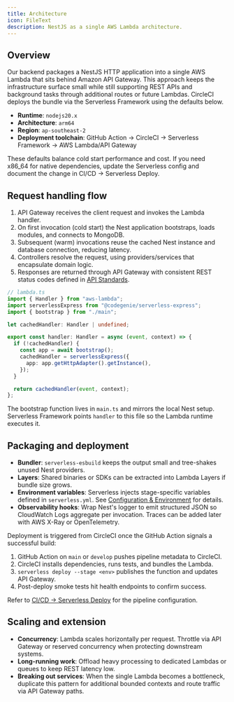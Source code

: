 ```yaml
---
title: Architecture
icon: FileText
description: NestJS as a single AWS Lambda architecture.
---
```


## Overview

Our backend packages a NestJS HTTP application into a single AWS Lambda that sits behind Amazon API Gateway. This approach keeps the infrastructure surface small while still supporting REST APIs and background tasks through additional routes or future Lambdas. CircleCI deploys the bundle via the Serverless Framework using the defaults below.

- **Runtime**: `nodejs20.x`
- **Architecture**: `arm64`
- **Region**: `ap-southeast-2`
- **Deployment toolchain**: GitHub Action → CircleCI → Serverless Framework → AWS Lambda/API Gateway

<Callout type="info">
These defaults balance cold start performance and cost. If you need x86_64 for native dependencies, update the Serverless config and document the change in CI/CD → Serverless Deploy.
</Callout>

## Request handling flow

1. API Gateway receives the client request and invokes the Lambda handler.
2. On first invocation (cold start) the Nest application bootstraps, loads modules, and connects to MongoDB.
3. Subsequent (warm) invocations reuse the cached Nest instance and database connection, reducing latency.
4. Controllers resolve the request, using providers/services that encapsulate domain logic.
5. Responses are returned through API Gateway with consistent REST status codes defined in [API Standards](/docs/backend/api-standards).

```ts
// lambda.ts
import { Handler } from "aws-lambda";
import serverlessExpress from "@codegenie/serverless-express";
import { bootstrap } from "./main";

let cachedHandler: Handler | undefined;

export const handler: Handler = async (event, context) => {
  if (!cachedHandler) {
    const app = await bootstrap();
    cachedHandler = serverlessExpress({
      app: app.getHttpAdapter().getInstance(),
    });
  }

  return cachedHandler(event, context);
};
```

The bootstrap function lives in `main.ts` and mirrors the local Nest setup. Serverless Framework points `handler` to this file so the Lambda runtime executes it.

## Packaging and deployment

- **Bundler**: `serverless-esbuild` keeps the output small and tree-shakes unused Nest providers.
- **Layers**: Shared binaries or SDKs can be extracted into Lambda Layers if bundle size grows.
- **Environment variables**: Serverless injects stage-specific variables defined in `serverless.yml`. See [Configuration & Environment](/docs/backend/config-env) for details.
- **Observability hooks**: Wrap Nest's logger to emit structured JSON so CloudWatch Logs aggregate per invocation. Traces can be added later with AWS X-Ray or OpenTelemetry.

Deployment is triggered from CircleCI once the GitHub Action signals a successful build:

1. GitHub Action on `main` or `develop` pushes pipeline metadata to CircleCI.
2. CircleCI installs dependencies, runs tests, and bundles the Lambda.
3. `serverless deploy --stage <env>` publishes the function and updates API Gateway.
4. Post-deploy smoke tests hit health endpoints to confirm success.

Refer to [CI/CD → Serverless Deploy](/docs/ci-cd/serverless-deploy) for the pipeline configuration.

## Scaling and extension

- **Concurrency**: Lambda scales horizontally per request. Throttle via API Gateway or reserved concurrency when protecting downstream systems.
- **Long-running work**: Offload heavy processing to dedicated Lambdas or queues to keep REST latency low.
- **Breaking out services**: When the single Lambda becomes a bottleneck, duplicate this pattern for additional bounded contexts and route traffic via API Gateway paths.
